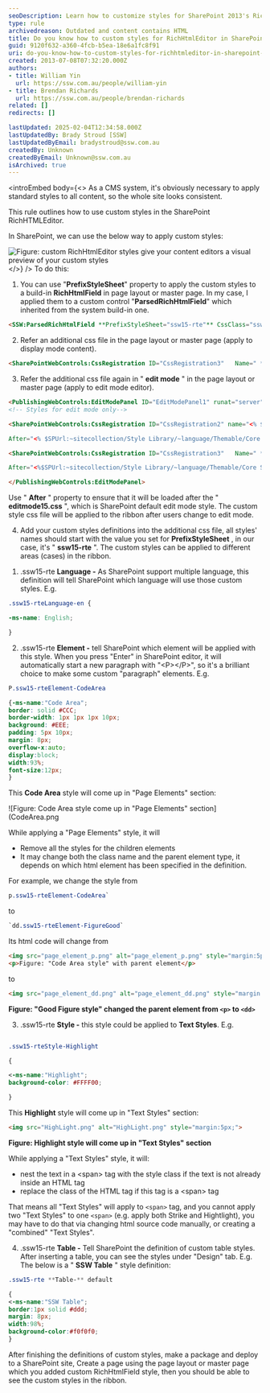 ```yaml
---
seoDescription: Learn how to customize styles for SharePoint 2013's RichHtmlEditor using PrefixStyleSheet and CSS files for consistent site branding.
type: rule
archivedreason: Outdated and content contains HTML
title: Do you know how to custom styles for RichHtmlEditor in SharePoint 2013?
guid: 9120f632-a360-4fcb-b5ea-18e6a1fc8f91
uri: do-you-know-how-to-custom-styles-for-richhtmleditor-in-sharepoint-2013
created: 2013-07-08T07:32:20.000Z
authors:
- title: William Yin
  url: https://ssw.com.au/people/william-yin
- title: Brendan Richards
  url: https://ssw.com.au/people/brendan-richards
related: []
redirects: []

lastUpdated: 2025-02-04T12:34:58.000Z
lastUpdatedBy: Brady Stroud [SSW]
lastUpdatedByEmail: bradystroud@ssw.com.au
createdBy: Unknown
createdByEmail: Unknown@ssw.com.au
isArchived: true
---
```


<introEmbed
  body={<>
As a CMS system, it's obviously necessary to apply standard styles to all content, so the whole site looks consistent.

This rule outlines how to use custom styles in the SharePoint  RichHTMLEditor.

In SharePoint, we can use the below way to apply custom styles:

![Figure: custom RichHtmlEditor styles give your content editors a visual preview of your custom styles](/uploads/rules/do-you-know-how-to-custom-styles-for-richhtmleditor-in-sharepoint-2013/CustomStylesInSharePoint.png)
  </>}
/>
To do this:

1. You can use "**PrefixStyleSheet**" property to apply the custom styles to a build-in **RichHtmlField** in page layout or master page. In my case, I applied them to a custom control "**ParsedRichHtmlField**" which inherited from the system build-in one.

``` html
<SSW:ParsedRichHtmlField **PrefixStyleSheet="ssw15-rte"** CssClass="ssw-inputeditorfield" id="Content" FieldName="PublishingPageContent" InputFieldLabel="Rule Summary Info" runat="server"/>
```

2. Refer an additional css file in the page layout or master page (apply to display mode content).

``` html
<SharePointWebControls:CssRegistration ID="CssRegistration3"   Name=" **Themable/ssw.core.styles.v15.css** " runat="server"  EnableCssTheming="True"/>
```

3. Refer the additional css file again in " **edit mode** " in the page layout or master page (apply to edit mode editor).

``` html
<PublishingWebControls:EditModePanel ID="EditModePanel1" runat="server">
<!-- Styles for edit mode only-->

<SharePointWebControls:CssRegistration ID="CssRegistration2" name="<% $SPUrl:~sitecollection/Style Library/~language/Themable/Core Styles/editmode15.css %>"

After="<% $SPUrl:~sitecollection/Style Library/~language/Themable/Core Styles/pagelayouts15.css >" runat="server"/>

<SharePointWebControls:CssRegistration ID="CssRegistration3"   Name=" **Themable/ssw.core.styles.v15.css** " runat="server"  EnableCssTheming="True"

After="<%$SPUrl:~sitecollection/Style Library/~language/Themable/Core Styles/ **editmode15.css** >" />

</PublishingWebControls:EditModePanel>
```

Use " **After** " property to ensure that it will be loaded after the " **editmode15.css** ", which is SharePoint default edit mode style. The custom style css file will be applied to the ribbon after users change to edit mode.

4. Add your custom styles definitions into the additional css file, all styles' names should start with the value you set for  **PrefixStyleSheet** , in our case, it's " **ssw15-rte** ". The custom styles can be applied to different areas (cases) in the ribbon.

1) .ssw15-rte **Language -** As SharePoint support multiple language, this definition will tell SharePoint which language will use those custom styles. E.g.

``` css
.ssw15-rteLanguage-en {

-ms-name: English;

}
```

2) .ssw15-rte **Element -** tell SharePoint which element will be applied with this style. When you press "Enter" in SharePoint editor, it will automatically start a new paragraph with "&lt;P&gt;&lt;/P&gt;", so it's a brilliant choice to make some custom "paragraph" elements. E.g.

``` css
P.ssw15-rteElement-CodeArea

{-ms-name:"Code Area";
border: solid #CCC;
border-width: 1px 1px 1px 10px;
background: #EEE;
padding: 5px 10px;
margin: 8px;
overflow-x:auto;
display:block;
width:93%;
font-size:12px;
}
```

This  **Code Area** style will come up in "Page Elements" section:

![Figure: Code Area style come up in "Page Elements" section](CodeArea.png

While applying a "Page Elements" style, it will

* Remove all the styles for the children elements
* It may change both the class name and the parent element type, it depends on which html element has been specified in the definition.

For example, we change the style from

``` css
p.ssw15-rteElement-CodeArea`
```

to

``` css
`dd.ssw15-rteElement-FigureGood`
```

Its html code will change from

``` html
<img src="page_element_p.png" alt="page_element_p.png" style="margin:5px;width:650px;">
<p>Figure: "Code Area style" with parent element</p>

```

to

``` html
<img src="page_element_dd.png" alt="page_element_dd.png" style="margin:5px;width:650px;"><span style="color:#555555;font-size:11px;font-weight:bold;">
```

**Figure: "Good Figure style" changed the parent element from `<p>` to `<dd>`**

3) .ssw15-rte **Style -** this style could be applied to **Text Styles**. E.g.

``` css

.ssw15-rteStyle-Highlight

{

<-ms-name:"Highlight";
background-color: #FFFF00;

}

```

This  **Highlight** style will come up in "Text Styles" section:

``` html
<img src="HighLight.png" alt="HighLight.png" style="margin:5px;">
```

**Figure: Highlight style will come up in "Text Styles" section**

While applying a "Text Styles" style, it will:

* nest the text in a &lt;span&gt; tag with the style class if the text is not already inside an HTML tag
* replace the class of the HTML tag if this tag is a &lt;span&gt; tag

That means all "Text Styles" will apply to `<span>` tag, and you cannot apply two "Text Styles" to one `<span>` (e.g. apply both Strike and Hightlight), you may have to do that via changing html source code manually, or creating a "combined" "Text Styles".

4) .ssw15-rte **Table -** Tell SharePoint the definition of custom table styles. After inserting a table, you can see the styles under "Design" tab. E.g. The below is a " **SSW Table** " style definition:

``` css
.ssw15-rte **Table-** default

{
<-ms-name:"SSW Table";
border:1px solid #ddd;
margin: 8px;
width:98%;
background-color:#f0f0f0;
}

```

After finishing the definitions of custom styles, make a package and deploy to a SharePoint site, Create a page using the page layout or master page which you added custom RichHtmlField style, then you should be able to see the custom styles in the ribbon.
